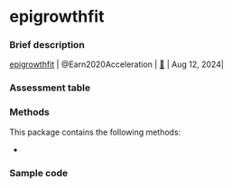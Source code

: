 # epigrowthfit {#sec-top .unnumbered}

### Brief description

| [epigrowthfit](package_epigrowthfit.qmd#sec-top) | @Earn2020Acceleration | [🔗](https://github.com/davidearn/epigrowthfit) | Aug 12, 2024|

### Assessment table

### Methods

This package contains the following methods:

- 

### Sample code


